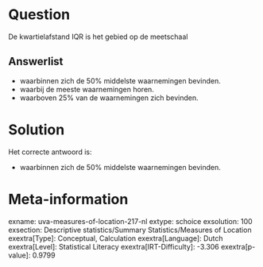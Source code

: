 Question
========

De kwartielafstand IQR is het gebied op de meetschaal


Answerlist
----------

* waarbinnen zich de 50% middelste waarnemingen bevinden.
* waarbij de meeste waarnemingen horen.
* waarboven 25% van de waarnemingen zich bevinden.

Solution
========

Het correcte antwoord is: 

* waarbinnen zich de 50% middelste waarnemingen bevinden.

Meta-information
================
exname: uva-measures-of-location-217-nl
extype: schoice
exsolution: 100
exsection: Descriptive statistics/Summary Statistics/Measures of Location
exextra[Type]: Conceptual, Calculation
exextra[Language]: Dutch
exextra[Level]: Statistical Literacy
exextra[IRT-Difficulty]: -3.306
exextra[p-value]: 0.9799
